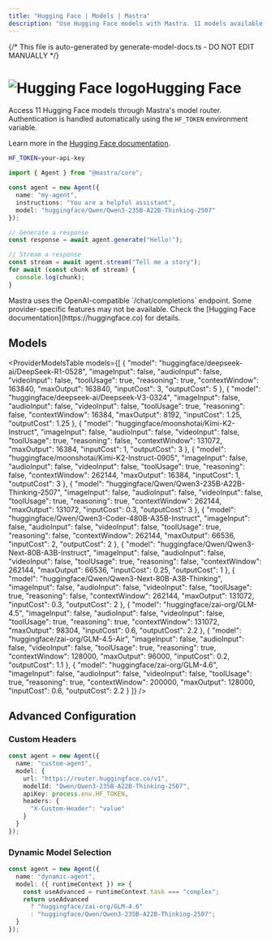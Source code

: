 ```yaml
---
title: "Hugging Face | Models | Mastra"
description: "Use Hugging Face models with Mastra. 11 models available."
---
```


{/* This file is auto-generated by generate-model-docs.ts - DO NOT EDIT MANUALLY */}



# <img src="https://models.dev/logos/huggingface.svg" alt="Hugging Face logo" className="inline w-8 h-8 mr-2 align-middle dark:invert dark:brightness-0 dark:contrast-200" />Hugging Face

Access 11 Hugging Face models through Mastra's model router. Authentication is handled automatically using the `HF_TOKEN` environment variable.

Learn more in the [Hugging Face documentation](https://huggingface.co).

```bash
HF_TOKEN=your-api-key
```

```typescript
import { Agent } from "@mastra/core";

const agent = new Agent({
  name: "my-agent",
  instructions: "You are a helpful assistant",
  model: "huggingface/Qwen/Qwen3-235B-A22B-Thinking-2507"
});

// Generate a response
const response = await agent.generate("Hello!");

// Stream a response
const stream = await agent.stream("Tell me a story");
for await (const chunk of stream) {
  console.log(chunk);
}
```

<Callout type="info">
Mastra uses the OpenAI-compatible `/chat/completions` endpoint. Some provider-specific features may not be available. Check the [Hugging Face documentation](https://huggingface.co) for details.
</Callout>

## Models

<ProviderModelsTable 
  models={[
  {
    "model": "huggingface/deepseek-ai/DeepSeek-R1-0528",
    "imageInput": false,
    "audioInput": false,
    "videoInput": false,
    "toolUsage": true,
    "reasoning": true,
    "contextWindow": 163840,
    "maxOutput": 163840,
    "inputCost": 3,
    "outputCost": 5
  },
  {
    "model": "huggingface/deepseek-ai/Deepseek-V3-0324",
    "imageInput": false,
    "audioInput": false,
    "videoInput": false,
    "toolUsage": true,
    "reasoning": false,
    "contextWindow": 16384,
    "maxOutput": 8192,
    "inputCost": 1.25,
    "outputCost": 1.25
  },
  {
    "model": "huggingface/moonshotai/Kimi-K2-Instruct",
    "imageInput": false,
    "audioInput": false,
    "videoInput": false,
    "toolUsage": true,
    "reasoning": false,
    "contextWindow": 131072,
    "maxOutput": 16384,
    "inputCost": 1,
    "outputCost": 3
  },
  {
    "model": "huggingface/moonshotai/Kimi-K2-Instruct-0905",
    "imageInput": false,
    "audioInput": false,
    "videoInput": false,
    "toolUsage": true,
    "reasoning": false,
    "contextWindow": 262144,
    "maxOutput": 16384,
    "inputCost": 1,
    "outputCost": 3
  },
  {
    "model": "huggingface/Qwen/Qwen3-235B-A22B-Thinking-2507",
    "imageInput": false,
    "audioInput": false,
    "videoInput": false,
    "toolUsage": true,
    "reasoning": true,
    "contextWindow": 262144,
    "maxOutput": 131072,
    "inputCost": 0.3,
    "outputCost": 3
  },
  {
    "model": "huggingface/Qwen/Qwen3-Coder-480B-A35B-Instruct",
    "imageInput": false,
    "audioInput": false,
    "videoInput": false,
    "toolUsage": true,
    "reasoning": false,
    "contextWindow": 262144,
    "maxOutput": 66536,
    "inputCost": 2,
    "outputCost": 2
  },
  {
    "model": "huggingface/Qwen/Qwen3-Next-80B-A3B-Instruct",
    "imageInput": false,
    "audioInput": false,
    "videoInput": false,
    "toolUsage": true,
    "reasoning": false,
    "contextWindow": 262144,
    "maxOutput": 66536,
    "inputCost": 0.25,
    "outputCost": 1
  },
  {
    "model": "huggingface/Qwen/Qwen3-Next-80B-A3B-Thinking",
    "imageInput": false,
    "audioInput": false,
    "videoInput": false,
    "toolUsage": true,
    "reasoning": false,
    "contextWindow": 262144,
    "maxOutput": 131072,
    "inputCost": 0.3,
    "outputCost": 2
  },
  {
    "model": "huggingface/zai-org/GLM-4.5",
    "imageInput": false,
    "audioInput": false,
    "videoInput": false,
    "toolUsage": true,
    "reasoning": true,
    "contextWindow": 131072,
    "maxOutput": 98304,
    "inputCost": 0.6,
    "outputCost": 2.2
  },
  {
    "model": "huggingface/zai-org/GLM-4.5-Air",
    "imageInput": false,
    "audioInput": false,
    "videoInput": false,
    "toolUsage": true,
    "reasoning": true,
    "contextWindow": 128000,
    "maxOutput": 96000,
    "inputCost": 0.2,
    "outputCost": 1.1
  },
  {
    "model": "huggingface/zai-org/GLM-4.6",
    "imageInput": false,
    "audioInput": false,
    "videoInput": false,
    "toolUsage": true,
    "reasoning": true,
    "contextWindow": 200000,
    "maxOutput": 128000,
    "inputCost": 0.6,
    "outputCost": 2.2
  }
]}
/>

## Advanced Configuration

### Custom Headers

```typescript
const agent = new Agent({
  name: "custom-agent",
  model: {
    url: "https://router.huggingface.co/v1",
    modelId: "Qwen/Qwen3-235B-A22B-Thinking-2507",
    apiKey: process.env.HF_TOKEN,
    headers: {
      "X-Custom-Header": "value"
    }
  }
});
```

### Dynamic Model Selection

```typescript
const agent = new Agent({
  name: "dynamic-agent",
  model: ({ runtimeContext }) => {
    const useAdvanced = runtimeContext.task === "complex";
    return useAdvanced 
      ? "huggingface/zai-org/GLM-4.6"
      : "huggingface/Qwen/Qwen3-235B-A22B-Thinking-2507";
  }
});
```
